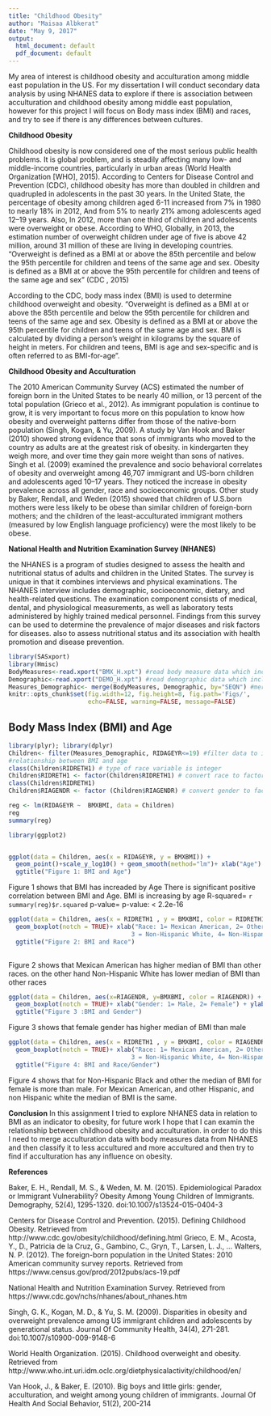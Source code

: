 ```yaml
---
title: "Childhood Obesity"
author: "Maisaa Albkerat"
date: "May 9, 2017"
output:
  html_document: default
  pdf_document: default
---
```

My area of interest is childhood obesity and acculturation among middle east population in the US. For my dissertation I will conduct secondary data analysis by using NHANES data to explore if there is association between acculturation and childhood obesity among middle east population, however for this project I will focus on Body mass index (BMI) and races, and try to see if there is any differences between cultures.

**Childhood Obesity**
\vspace{12pt}

Childhood obesity is now considered one of the most serious public health problems. It is global problem, and is steadily affecting many low- and middle-income countries, particularly in urban areas (World Health Organization [WHO], 2015). According to Centers for Disease Control and Prevention (CDC), childhood obesity has more than doubled in children and quadrupled in adolescents in the past 30 years. In the United State, the percentage of obesity among children aged 6-11 increased from 7% in 1980 to nearly 18% in 2012, And from 5% to nearly 21% among adolescents aged 12–19 years. Also, In 2012, more than one third of children and adolescents were overweight or obese. According to WHO, Globally, in 2013, the estimation number of overweight children under age of five is above 42 million, around 31 million of these are living in developing countries. "Overweight is defined as a BMI at or above the 85th percentile and below the 95th percentile for children and teens of the same age and sex. Obesity is defined as a BMI at or above the 95th percentile for children and teens of the same age and sex" (CDC , 2015)

According to the CDC, body mass index (BMI) is used to determine childhood overweight and obesity. "Overweight is defined as a BMI at or above the 85th percentile and below the 95th percentile for children and teens of the same age and sex. Obesity is defined as a BMI at or above the 95th percentile for children and teens of the same age and sex. BMI is calculated by dividing a person's weight in kilograms by the square of height in meters.  For children and teens, BMI is age and sex-specific and is often referred to as BMI-for-age".


**Childhood Obesity and Acculturation**

The 2010 American Community Survey (ACS) estimated the number of foreign born in the United States to be nearly 40 million, or 13 percent of the total population (Grieco et al., 2012). As immigrant population is continue to grow, it is very important to focus more on this population to know how obesity and overweight patterns differ from those of the native-born population (Singh, Kogan, & Yu, 2009). A study by Van Hook and Baker (2010) showed strong evidence that sons of immigrants who moved to the country as adults are at the greatest risk of obesity. in kindergarten they weigh more, and over time they gain more weight than sons of natives. Singh et al. (2009) examined the prevalence and socio behavioral correlates of obesity and overweight among 46,707 immigrant and US-born children and adolescents aged 10–17 years. They noticed the increase in obesity prevalence across all gender, race and socioeconomic groups. Other study by Baker, Rendall, and Weden (2015) showed that children of U.S.born mothers were less likely to be obese than similar children of foreign-born mothers; and the children of the least-acculturated immigrant mothers (measured by low English language proficiency) were the most likely to be obese.


**National Health and Nutrition Examination Survey (NHANES)**

the NHANES is a program of studies designed to assess the health and nutritional status of adults and children in the United States. The survey is unique in that it combines interviews and physical examinations. The NHANES interview includes demographic, socioeconomic, dietary, and health-related questions. The examination component consists of medical, dental, and physiological measurements, as well as laboratory tests administered by highly trained medical personnel. Findings from this survey can be used to determine the prevalence of major diseases and risk factors for diseases. also to assess nutritional status and its association with health promotion and disease prevention. 






```r
library(SASxport)
library(Hmisc)
BodyMeasures<-read.xport("BMX_H.xpt") #read body measure data which includes BMI
Demographic<-read.xport("DEMO_H.xpt") #read demographic data which includes race and age
Measures_Demographic<- merge(BodyMeasures, Demographic, by="SEQN") #merge body measures and demographic
knitr::opts_chunk$set(fig.width=12, fig.height=8, fig.path='Figs/',
                      echo=FALSE, warning=FALSE, message=FALSE)
```

## Body Mass Index (BMI) and Age

```r
library(plyr); library(dplyr)
Children<- filter(Measures_Demographic, RIDAGEYR<=19) #filter data to include children only
#relationship between BMI and age
class(Children$RIDRETH1) # type of race variable is integer
Children$RIDRETH1 <- factor(Children$RIDRETH1) # convert race to factor so I can use box plot , before converting it, the x axis was continues so I had errors
class(Children$RIDRETH1)
Children$RIAGENDR <- factor (Children$RIAGENDR) # convert gender to factor as well
```

```r
reg <- lm(RIDAGEYR ~  BMXBMI, data = Children)
reg
summary(reg)
```




```r

library(ggplot2)


ggplot(data = Children, aes(x = RIDAGEYR, y = BMXBMI)) +
  geom_point()+scale_y_log10() + geom_smooth(method="lm")+ xlab("Age") + ylab("BMI") +
  ggtitle("Figure 1: BMI and Age")
```

Figure 1 shows that BMI has increaded by Age
There is significant positive correlation between BMI and Age. BMI is increasing by age 
R-squared= `r summary(reg)$r.squared`
p-value= p-value: < 2.2e-16

\vspace{20pt}



```r

ggplot(data = Children, aes(x = RIDRETH1 , y = BMXBMI, color = RIDRETH1 )) +
  geom_boxplot(notch = TRUE)+ xlab("Race: 1= Mexican American, 2= Other Hispanic, 
                                  3 = Non-Hispanic White, 4= Non-Hispanic Black, 5= Other Race - Including Multi-Racial") + ylab("BMI") +
  ggtitle("Figure 2: BMI and Race") 
  
```

Figure 2 shows that Mexican American has higher median of BMI than other races. on the other hand Non-Hispanic White has lower median of BMI than other races
\vspace{20pt}























```r
ggplot(data = Children, aes(x=RIAGENDR, y=BMXBMI, color = RIAGENDR)) +
  geom_boxplot(notch = TRUE)+ xlab("Gender: 1= Male, 2= Female") + ylab("BMI") +
  ggtitle("Figure 3 :BMI and Gender")

```

Figure 3 shows that female gender has higher median of BMI than male



```r
ggplot(data = Children, aes(x = RIDRETH1 , y = BMXBMI, color = RIAGENDR )) +
  geom_boxplot(notch = TRUE)+ xlab("Race: 1= Mexican American, 2= Other Hispanic, 
                                  3 = Non-Hispanic White, 4= Non-Hispanic Black, 5= Other Race - Including Multi-Racial") + ylab("BMI") +
  ggtitle("Figure 4: BMI and Race/Gender") 

```

Figure 4 shows that for Non-Hispanic Black and other the median of BMI for female is more than male. For Mexican American, and other Hispanic, and non Hispanic white the median of BMI is the same. 

**Conclusion**
In this assignment I tried to explore NHANES data in relation to BMI as an indicator to obesity, for future work I hope that I can examin the relationship between childhood obesity and acculturation. in order to do this I need to merge acculturation data with body measures data from NHANES and then classify it to less accultured and more accultured and then try to find if acculturation has any influence on obesity.
\vspace{20pt}






**References**


Baker, E. H., Rendall, M. S., & Weden, M. M. (2015). Epidemiological Paradox or Immigrant Vulnerability? Obesity Among Young Children of Immigrants. Demography, 52(4), 1295-1320. doi:10.1007/s13524-015-0404-3

Centers for Disease Control and Prevention. (2015). Defining Childhood Obesity. Retrieved from http://www.cdc.gov/obesity/childhood/defining.html
Grieco, E. M., Acosta, Y., D., Patricia de la Cruz, G., Gambino, C., Gryn, T., Larsen, L. J., ... Walters, N. P. (2012). The foreign-born population in the United States: 2010 American community survey reports. Retrieved from https://www.census.gov/prod/2012pubs/acs-19.pdf

National Health and Nutrition Examination Survey. Retrieved from https://www.cdc.gov/nchs/nhanes/about_nhanes.htm

Singh, G. K., Kogan, M. D., & Yu, S. M. (2009). Disparities in obesity and overweight prevalence among US immigrant children and adolescents by generational status. Journal Of Community Health, 34(4), 271-281. doi:10.1007/s10900-009-9148-6

World Health Organization. (2015). Childhood overweight and obesity. Retrieved from http://www.who.int.uri.idm.oclc.org/dietphysicalactivity/childhood/en/

Van Hook, J., & Baker, E. (2010). Big boys and little girls: gender, acculturation, and weight among young children of immigrants. Journal Of Health And Social Behavior, 51(2), 200-214















